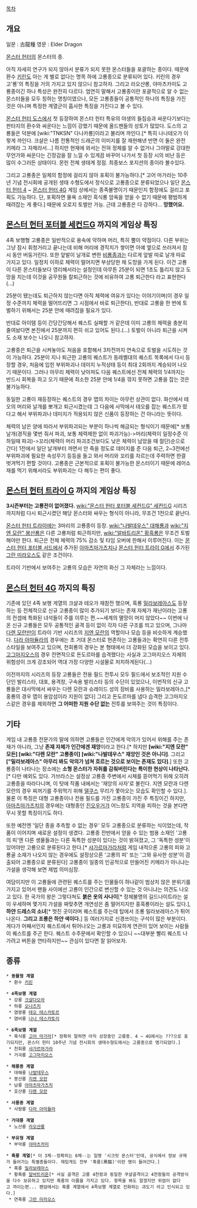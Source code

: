 [[목차]]

== 개요 ==
일문 : 古龍種
영문 : Elder Dragon

[[몬스터 헌터]]의 몬스터의 종.

아직 자세히 연구가 되지 않아서 분류가 되지 못한 몬스터들을 포괄하는 종이다. 때문에 환수 [[키린]]도 아는 게 별로 없다는 명목 하에 고룡종으로 분류되어 있다. 키린의 경우 고'룡'의 특징을 거의 가지고 있지 않으니 참고하자. 그리고 라오샨롱, 야마츠카미도 고룡종이긴 하나 특성은 완전히 다르다. 엄연히 말해서 고룡종이란 포괄적으로 알 수 없는 몬스터들을 모두 칭하는 명칭이였으나, 모든 고룡종들이 공통적인 하나의 특징을 가진 것은 아니며 특정한 계열군이 흡사한 특징을 가진다고 볼 수 있다. 

[[몬스터 헌터 도스]]에서 첫 등장하여 몬스터 헌터 특유의 야생의 들짐승과 싸운다기보다는 판타지의 환수와 싸운다는 느낌이 강했기 때문에 올드팬들의 성토가 많았다. 도스의 고룡들은 덕분에 [wiki:"TNKSN" 다나카룡]이라고 불리며 까인다.[* 특히 나나테오가 이렇게 까인다. 크샬은 나름 전통적인 드래곤의 이미지를 잘 재현해낸 반면 이 둘은 완전 키메라 그 자체라서...] 하지만 현재에 와서는 전혀 정체를 알 수 없거나 그야말로 강대한 무언가와 싸운다는 긴장감을 잘 느낄 수 있게끔 바꾸어 나가서 첫 등장 시의 비난 등은 많이 수그러든 상태이다. 몬헌 전체 생태계 정점. 최종보스 포지션의 종이라 볼수있다.

그리고 고룡종은 일체의 함정에 걸리지 않아 포획이 불가능하다.[* 고어 마가라는 10주년 기념 전시회에 공개된 생태 수형도에서 정식으로 고룡종으로 분류되었으나 일단 [[몬스터 헌터 4]] ~ [[몬스터 헌터 4G]] 게임 상에서는 종족불명이기 때문인지 함정에도 걸리고 포획도 가능하다. 단, 포획하면 물욕 소재인 흑식룡 암옥을 얻을 수 없기 때문에 평범하게 때려잡는 게 좋다.] 때문에 오로지 토벌만 가능. 근데 고룡종은 다 강하다... '''망했어요.'''
== [[몬스터 헌터 포터블 세컨드G]] 까지의 게임상 특징 ==
4족 보행형 고룡종은 일반적으로 용속에 약하며 머리, 특히 뿔이 약점이다. 다른 부위는 그냥 잠시 휘청거리고 끝나는데 비해 머리에 경직치가 쌓이면 아예 옆으로 쓰러져서 잠시 동안 버둥거린다. 또한 앞발이 날개로 변한 [[비룡종]]과는 다르게 앞발 따로 날개 따로 가지고 있다. 일정치 이하로 체력이 떨어지면 부상당한 채 도망을 가게 된다. 이건 고룡이 다른 몬스터들보다 영리해서라는 설정인데 아무튼 25분이 되면 1초도 틀리지 않고 도망을 치는데 이것을 공무원들 칼퇴근하는 것에 비유하여 고룡 퇴근한다 라고 표현한다(...)

25분이 됐는데도 퇴근하지 않는다면 아직 체력에 여유가 있다는 이야기이며(이 경우 일정 수준까지 체력을 떨어뜨리면 그 시점에서 바로 퇴근한다), 반대로 고룡을 한 번에 토벌하기 위해서는 25분 안에 때려잡을 필요가 있다.

반대로 아이템 등이 간당간당해서 퀘스트 실패할 거 같은데 이미 고룡의 체력을 충분히 줄여놨다면 본진에서 25분까지 편히 쉬고 있어도 된다.(...) 토벌이 아니라 퇴근을 시켜도 소재 보수는 나오니 참고하자.

고룡종은 퇴근을 시켜놓아도 처음을 포함해서 3차전까지 연속으로 토벌을 시도하는 것이 가능하다. 25분이 지나 퇴근한 고룡의 퀘스트가 동레벨대의 퀘스트 목록에서 다시 등장할 경우, 처음에 입힌 부위파괴나 데미지 누적상태 등이 최대 2회까지 계승되어 나오기 때문이다. 그러나 아무리 체력이 낮아져도 다음 퀘스트에선 전체 체력의 1/4까지는 반드시 회복을 하고 오기 때문에 최소한 25분 안에 1/4을 깎지 못하면 고룡을 잡는 것은 불가능하다.

동일한 고룡이 재등장하는 퀘스트의 경우 맵의 차이는 아무런 상관이 없다. 화산에서 테오의 머리와 날개를 뽀개고 퇴근시켰는데 그 다음에 사막에서 테오를 잡는 퀘스트가 떴다고 해서 부위파괴나 데미지가 적용되지 않은 신품이 등장하는 건 아니라는 뜻이다. 

체력의 남은 양에 따라서 부위파괴되는 부분이 하나씩 해금되는 형식이기 때문에[* 보통 날개(경직을 몇번 줘서 파괴, 보통 체력제한 없이 파괴가능)->머리(체력이 일정수준 이하일때 파괴)->꼬리(체력이 머리 파괴조건보다도 낮은 체력이 남았을 때 절단)순으로 간다] 1전에서 일단 날개부터 까면서 안 죽을 정도로 데미지를 준 다음 퇴근, 2~3전에선 부위파괴에 필요한 속성무기 등등을 들고 와서 머리와 꼬리를 자르는데 주력하면 한결 벗겨먹기 편할 것이다. 고룡종은 근본적으로 포획이 불가능한 몬스터이기 때문에 레어소재를 먹기 위해서라도 부위파괴는 다 해두는 편이 좋다. 

== [[몬스터 헌터 트라이 G]] 까지의 게임상 특징 == 
'''3시즌부터는 고룡전이 없어졌다.''' [[wiki:"몬스터 헌터 포터블 세컨드G" 세컨드G]] 시리즈까지처럼 다시 퇴근시켰던 해당 몬스터와 싸우는 형식이 아니라, 무조건 1전으로 끝난다.

[[몬스터 헌터 트라이]]에는 3마리의 고룡종이 등장. [[wiki:"나발데우스" 대해룡]]과 [[wiki:"지엔 모란" 봉산룡]]은 다른 고룡처럼 퇴근하지만, [[wiki:"알바트리온" 황흑룡]]은 무조건 토벌해야만 한다. 
퇴근은 전체 체력의 75% 감소 및 타임 오버에 한해서 이루어진다. 이는 [[몬스터 헌터 포터블 서드]]에서 추가된 [[아마츠마가츠치]]나 [[몬스터 헌터 트라이 G]]에서 추가된 [[그란 미라오스]]도 같은 조건이다. 

트라이 기반에서 보여주는 고룡의 모습은 자연의 화신 그 자체라는 느낌이다.

== [[몬스터 헌터 4G]] 까지의 특징 ==
기존에 있던 4족 보행 게열의 크샬과 테오가 재참전 했으며, 흑룡 [[밀라보레아스]]도 등장하는 등 전체적으로 신규 고룡종이 많이 추가되기 보다는 존재 자체가 재난이라는 고룡의 컨셉에 특화된 녀석들이 주를 이루는 편.~~세계의 멸망이 머지 않았다~~ 이번에 나온 신규 고룡들은 모두 공통적인 골격 등이 없이 각자 다른 구조를 띄고 있으며, 그나마 [[다렌 모란]]만이 트라이 기반 시리즈의 [[지엔 모란]]의 역할이나 모습 등을 비슷하게 계승했다. [[다라 아마듈라]]의 경우에는 초 거대 몬스터로 현존하는 고룡들과는 확연히 다른 전투 스타일을 보여주고 있으며, 천회룡의 경우는 본 형태에서 더 강화된 모습을 보이고 있다. [[고그마지오스]]의 경우 전면적으로 돈도르마를 습격했다는 사실과 고그마지오스 자체의 위험성이 크게 강조되어 역대 가장 다양한 시설물로 처치하게된다(...) 

이전까지의 시리즈의 등장 고룡들은 전용 필드 전투시 모두 필드에서 보조적인 지원 수단인 발리스타, 대포, 용격창, 구속용 발리스타 등의 수단이 있었으나, 이번작의 신규 고룡들은 대사막에서 싸우는 다렌 모란과 슈레이드 성의 장비를 사용하는 밀라보레아스,[* 홍룡의 경우 맵이 용암섬이라 지원이 없다] 그리고 돈도르마를 냅다 습격한 고그마지오스같은 경우를 제외하면 '''그 어떠한 지원 수단 없는''' 전투를 보여주는 것이 특징이다.
== 기타 ==
게임 내 고룡종 전문가의 말에 의하면 고룡들은 인간에게 악의가 있어서 위해를 주는 존재가 아니라, 그냥 '''존재 자체가 인간에겐 재앙'''이라고 한다.[* 하지만 '''[wiki:"지엔 모란" 모든] [wiki:"다렌 모란" 고룡종이] [wiki:"나발데우스" 재앙인 것은 아니다]'''. 그리고 '''["밀라보레아스" 아무리 봐도 악의가 넘쳐 흐르는 것으로 보이는 존재도 있다]'''.] 또한 고룡종이 나타나는 장소에는 '''소형 몬스터가 자취를 감춰버린다는 특이한 현상이 나타난다.'''[* 다만 예외도 있다. 가브라스는 설정상 고룡종 주변에서 시체를 뜯어먹기 위헤 오히려 고룡종을 따라다니며, 이 탓에 작품 내에서는 '재앙의 사자'로 불린다. 지엔 모란과 다렌 모란의 경우 찌꺼기를 주워먹기 위해 [[델쿠스]] 무리가 쫓아오는 모습도 확인할 수 있다.]. 물론 이 특징은 대형 고룡종이나 전용 필드를 가진 고룡종이 가진 주 특징이긴 하지만, [[아마츠마가츠치]]의 경우에는 대형종인 [[진오우거]]가 어느정도 지역을 피하는 것을 본다면 무시 못할 특징이기도 하다.

또한 예전엔 '일단 종을 추측할 수 없는 경우' 모두 고룡종으로 분류하는 식이었는데, 작품이 이어지며 새로운 설정이 생겼다. 고룡종 전반에서 얻을 수 있는 범용 소재인 '고룡의 피'엔 다른 생물들과는 다른 독특한 성분이 있다는 것이 밝혀졌고, 그 '독특한 성분'이 있어야만 고룡으로 분류된다고 한다.[* [[샤가르마가라]]처럼 게임 내적으론 고룡의 피와 고룡골 소재가 나오지 않는 경우에도 설정상으론 '고룡의 피' 또는 '그와 유사한 성분'이 검출되어 고룡종으로 분류된다] 고룡종이 일종의 인공적으로 만들어진 키메라가 아니냐는 가설을 생각해 보면 제법 의미심장.

여담이지만 이 고룡들에 관련된 퀘스트를 주는 인물들이 하나같이 범상치 않은 분위기를 가지고 있어서 팬들 사이에선 고룡이 인간으로 변신할 수 있는 것 아니냐는 의견도 나오고 있다. 한 국가의 왕은 그렇다쳐도 '''붉은 옷의 사나이'''[* 정체불명의 길드나이트라는 설이 우세하며 몇가지 가설을 짜맞추면 개연성은 좀 떨어지지만 홍흑룡이라는 설도 있다.], '''하얀 드레스의 소녀'''[* 멋진 곳이라며 퀘스트를 주는데 탑에서 조룡 밀라보레아스가 튀어나온다. '''그리고 조룡은 하얀 색이다.'''] 등 여러가지로 신경쓰이는 구석이 많은 부분이다. 게다가 어째서인지 퀘스트에서 튀어나오는 고룡과 미묘하게 연관이 있어 보이는 사람들이 퀘스트를 주곤 한다. 퀘스트 수주문에서 확인할 수 있으니 ~~대부분 빨리 퀘스트 나가려고 버튼을 연타하지만~~ 관심이 있다면 잘 읽어보자.
== 종류 ==
 * '''동물형 계열'''
  * 환수 [[키린]]

 * '''4족보행 계열'''
  * 강룡 [[크샬다오라]]
  * 하룡 [[오나즈치]]
  * 염왕룡 [[테오 테스카토르]]
  * 염비룡 [[나나 테스카토리]]

 * '''6족보행 계열'''
  * 흑식룡 [[고어 마가라]][* 정확히 말하면 아직 성장중인 고룡종. 4 ~ 4G에서는 ???으로 표기되지만, 몬스터 헌터 10주년 기념 전시회의 생태수형도에서는 고룡종으로 명기되었다.]
  * 천회룡 [[샤가르마가라]]
  * 거극룡 [[고그마지오스]]

 * '''해룡종 계열'''
  * 대해룡 [[나발데우스]]
  * 봉산룡 [[지엔 모란]]
  * 남룡 [[아마츠마가츠치]]
  * 호산룡 [[다렌 모란]]

 * '''사룡종 계열'''
  * 사왕룡 [[다라 아마듈라]]

 * '''거대룡 계열'''
  * 노산룡 [[라오샨룽]]

 * '''부유형 계열'''
  * 부악룡 [[야마츠카미]]

 * '''흑룡 계열'''[* 이 3체--정확히는 6체--는 일명 '시크릿 몬스터'인데, 공식에서 정보 규제가 들어가는 특별종들이다. 재밌게도 전부 '흑룡(黑龍)'이란 명이 들어간다.]
  * 흑룡 [[밀라보레아스]]
  * 황흑룡 [[알바트리온]][* 사실 골격은 고룡 4천왕과 동일한 쿠샬골격이고 4천왕들의 공격방식을 다수 보유하고 있지만 흑룡의 이름을 가지고 있다. 항목을 봐도 알겠지만 위엄이 없다고 까이는편... 팬덤에서는 흑룡 계열에서 4족보행 계열로 진화하는 과도기 라고 인식되고 있다.]
  * 연흑룡 [[그란 미라오스]]
